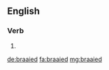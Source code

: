 ==English==

===Verb===
{{head|en}}

# {{en-past of|braai}}

[[de:braaied]]
[[fa:braaied]]
[[mg:braaied]]